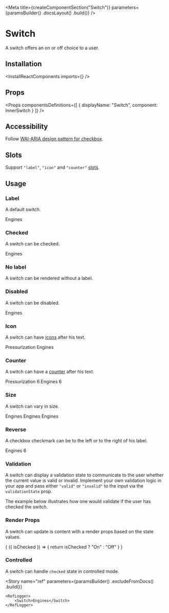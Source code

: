 
<Meta
    title={createComponentSection("Switch")}
    parameters={paramsBuilder()
        .docsLayout(<ReactComponentsLayout sourcePath="/packages/react-components/src/toggle/src" />)
        .build()}
/>

# Switch

A switch offers an on or off choice to a user.

## Installation

<InstallReactComponents imports={<Imports />} />

## Props

<Props
    componentsDefinitions={[
        { displayName: "Switch", component: InnerSwitch }
    ]}
/>

## Accessibility

Follow [WAI-ARIA design pattern for checkbox](https://www.w3.org/TR/wai-aria-practices-1.1/#checkbox).

## Slots

Support `"label"`, `"icon"` and `"counter"` [slots](?path=/docs/getting-started-slots--page).

## Usage

### Label

A default switch.

<Preview>
    <Story name="default">
        <Switch>Engines</Switch>
    </Story>
</Preview>

### Checked

A switch can be checked.

<Preview>
    <Story name="checked">
        <Switch defaultChecked>Engines</Switch>
    </Story>
</Preview>


### No label

A switch can be rendered without a label.

<Preview>
    <Story name="no label">
        <Switch />
    </Story>
</Preview>

### Disabled

A switch can be disabled.

<Preview>
    <Story name="disabled">
        <Switch disabled>Engines</Switch>
    </Story>
</Preview>

### Icon

A switch can have [icons](?path=/docs/materials-icons--page) after his text.

<Preview>
    <Story name="icon">
        <Inline>
            <Switch>
                <Text>Pressurization</Text>
                <LightbulbIcon />
            </Switch>
            <Switch>
                <Text>Engines</Text>
                <IconList>
                    <LightbulbIcon /><LightbulbIcon />
                </IconList>
            </Switch>
        </Inline>
    </Story>
</Preview>

### Counter

A switch can have a [counter](?path=/docs/components-counter--default-story) after his text.

<Preview>
    <Story name="counter">
        <Inline>
            <Switch>
                <Text>Pressurization</Text>
                <Counter>6</Counter>
            </Switch>
            <Switch>
                <Text>Engines</Text>
                <Counter variant="divider">6</Counter>
            </Switch>
        </Inline>
    </Story>
</Preview>

### Size

A switch can vary in size.

<Preview>
    <Story name="size">
        <Inline align="end">
            <Switch size="sm">Engines</Switch>
            <Switch>Engines</Switch>
            <Switch size="lg">Engines</Switch>
        </Inline>
    </Story>
</Preview>

### Reverse

A checkbox checkmark can be to the left or to the right of his label.

<Preview>
    <Story name="reverse">
        <Switch reverse>
            <InfoIcon />
            <Text>Engines</Text>
            <Counter variant="divider">6</Counter>
        </Switch>
    </Story>
</Preview>

### Validation

A switch can display a validation state to communicate to the user whether the current value is valid or invalid. Implement your own validation logic in your app and pass either `"valid"` or `"invalid"` to the input via the `validationState` prop.

The example below illustrates how one would validate if the user has checked the switch.

<FilePreview filePath="/switch/stories/CheckedValidation">
    <CheckedValidation />
</FilePreview>

### Render Props

A switch can update is content with a render props based on the state values.

<Preview>
    <Story name="render props">
        <Switch>
            {
                ({ isChecked }) => {
                    return isChecked ? "On" : "Off"
                }
            }
        </Switch>
    </Story>
</Preview>

### Controlled

A switch can handle `checked` state in controlled mode.

<FilePreview filePath="/switch/stories/ControlledSwitch">
    <ControlledSwitch />
</FilePreview>

<Story
    name="ref"
    parameters={paramsBuilder()
        .excludeFromDocs()
        .build()}
>
    <RefLogger>
        <Switch>Engines</Switch>
    </RefLogger>
</Story>

